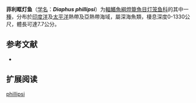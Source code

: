 {{Speciesbox
| name = 菲利眶灯鱼
| status = NE
| status_system = IUCN3.1
| image = 
| genus = Diaphus
| species = phillipsi
| authority = [[Fowler|Fowler]], 1934
| synonyms = *''Diaphus rolfbolini''<br /><small>Wisner, 1971</small>
}}

'''菲利眶灯鱼'''（[[学名|学名]]：'''''Diaphus phillipsi'''''）为[[輻鰭魚綱|輻鰭魚綱]][[燈籠魚目|燈籠魚目]][[灯笼鱼科|灯笼鱼科]]的其中一[[種|種]]，分布於[[印度洋|印度洋]]及[[太平洋|太平洋]]熱帶及亞熱帶海域，屬深海魚類，棲息深度0-1330公尺，體長可達7.7公分。

== 参考文献 ==
{{refbegin}}
*{{FishBase_species|genus=Diaphus|species=phillipsi|year=2012|month=1}}
{{refend}}

==扩展阅读==
{{refbegin}}
{{Wikispecies-inline|Diaphus phillipsi|菲利眶灯鱼}}
{{refend}}
{{Taxonbar|from=Q3495714}}

[[Category:眶灯鱼属|phillipsi]]


{{灯笼鱼目小作品}}